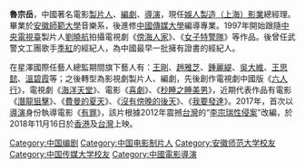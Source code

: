 {{多個問題|
{{expand|time=2017-02-10T05:20:37+00:00}}
{{unreferenced|time=2017-02-10T05:20:37+00:00}}
{{Notability Unreferenced|time=2017-03-21T02:44:29+00:00}}
{{Infobox requested|time=2017-02-10T05:20:37+00:00}}
}}
'''魯宗岳'''，中國著名電影[[製片人|製片人]]、[[編劇|編劇]]、[[導演|導演]]，現任[[娛人製造（上海）影業|娛人製造（上海）影業]]總經理。畢業於[[安徽師範大學|安徽師範大學]]音樂系，後進修[[中國傳媒大學|中國傳媒大學]]編導專業。1997年開始跟隨[[中央電視臺|中央電視臺]]製片人[[劉曉航|劉曉航]]拍攝電視劇《[[傍海人家|傍海人家]]》、《[[女子特警隊|女子特警隊]]》等作品。後曾任武警文工團歌手[[季紅|季紅]]的經紀人，為中國最早一批擁有證書的經紀人。

在星澤國際任藝人總監期間旗下藝人有：[[王剛|王剛]]、[[趙雅芝|趙雅芝]]、[[鍾麗緹|鍾麗緹]]、[[吳大維|吳大維]]、[[王思懿|王思懿]]、[[溫碧霞|溫碧霞]]等；之後轉型為影視劇製片人、編劇，先後創作電視劇中國版《[[六人行|六人行]]》，電視劇《[[海洋天堂|海洋天堂]]》、電影《[[喜劇|喜劇]]》、《[[秒睡之睡美男|秒睡之睡美男]]》，近期代表作品有電影《[[潛龍狙擊|潛龍狙擊]]》、《[[費曼的夏天|費曼的夏天]]》、《[[沒有傍晚的後天|沒有傍晚的後天]]》、《[[我要發達|我要發達]]》。2017年，首次以[[導演|導演]]身份執導電影《[[有罪|有罪]]》，該片根據2012年震撼[[台灣|台灣]]的“[[李宗瑞性侵案|李宗瑞性侵案]]”改編，於2018年11月16日於[[香港|香港]]及[[台灣|台灣]]上映。

{{DEFAULTSORT:Lu鲁}}
[[Category:中国编剧|Category:中国编剧]]
[[Category:中国电影制片人|Category:中国电影制片人]]
[[Category:安徽师范大学校友|Category:安徽师范大学校友]]
[[Category:中国传媒大学校友|Category:中国传媒大学校友]]
[[Category:中國電影導演|Category:中國電影導演]]